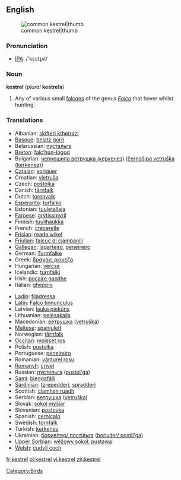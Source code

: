 ==English==
[[Image:Common Kestrel 1.jpg|common kestrel|thumb]]
=== Pronunciation ===
*[[w:IPA|IPA]]: /'kɛstɻʌl/

=== Noun ===
'''kestrel''' (''plural'' '''kestrels''')

# Any of various small [[falcon]]s of the genus ''[[Falco]]'' that hover whilst hunting.

=== Translations ===

{{top}}
*Albanian: [[skifteri kthetrazi]]
*[[Basque]]: [[belatz gorri]]
*Belarussian: [[пустальга]]
*[[Breton]]: [[falc’hun-logod]]
*Bulgarian: [[черношипа ветрушка (керкенез)]] ([[černošipa vetruška (kerkenez)]])
*[[Catalan]]: [[xoriguer]]
*Croatian: [[vjetruša]]
*Czech: [[poštolka]]
*Danish: [[tårnfalk]]
*Dutch: [[torenvalk]] {{m}}
*[[Esperanto]]: [[turfalko]]
*Estonian: [[tuuletallaja]]
*[[Faroese]]: [[grýtissmyril]]
*Finnish: [[tuulihaukka]]
*French: [[crécerelle]]
*[[Frisian]]: [[reade wikel]]
*[[Friulian]]: [[falcuç di cjampanili]]
*[[Gallegan]]: [[lagarteiro]], [[peneireiro]]
*German: [[Turmfalke]] {{m}}
*Greek: [[βραχοκι ρκίνεζο]]
*Hungarian: [[vércse]]
*Icelandic: [[turnfálki]]
*Irish: [[pocaire gaoithe]]
*Italian: [[gheppio]] {{m}}
{{mid}}
*[[Ladin]]: [[filadressa]]
*[[Latin]]: [[Falco tinnunculus]] {{m}}
*Latvian: [[lauka piekūns]]
*Lithuanian: [[pelėsakalis]]
*Macedonian: [[ветрушка]] ([[vetruška]])
*[[Maltese]]: [[spanjulett]]
*Norwegian: [[tårnfalk]]
*[[Occitan]]: [[moisset ros]]
*Polish: [[pustułka]] {{f}}
*Portuguese: [[peneireiro]]
*Romanian: [[vânturel rosu]]
*[[Romansh]]: [[crivel]]
*Russian: [[пустельга]] ([[pustel'ga]]) {{f}}
*[[Sami]]: [[bieggafálli]]
*[[Sardinian]]: [[tzrepedderi]], [[spradderi]]
*Scottish: [[clamhan ruadh]]
*Serbian: [[ветрушка]] ([[vetruška]])
*Slovak: [[sokol myšiar]]
*Slovenian: [[postovka]] {{f}}
*Spanish: [[cernícalo]] {{m}}
*Swedish: [[tornfalk]]
*Turkish: [[kerkenez]]
*Ukrainian: [[боривiтер/ постiльга]] ([[boriviter/ postil'ga]])
*[[Upper Sorbian]]: [[wěžowy sokoł]], [[pustawa]]
*[[Welsh]]: [[cudyll coch]]
{{bottom}}

[[Category:Birds]]

[[fr:kestrel]]
[[pl:kestrel]]
[[vi:kestrel]]
[[zh:kestrel]]